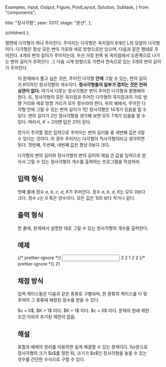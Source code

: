   Examples,
  Input,
  Output,
  Figure,
  PostLayout,
  Solution,
  Subtask,
} from "components";

  title: "정사각형",
  year: 2017,
  stage: "본선",
};

  <PostLayout meta={meta}>{children}</PostLayout>
);

평면에 다각형이 하나 주어진다. 주어지는 다각형은 꼭지점이 $6$개인 L자 모양의 다각형이다. 다각형은 항상 모든 변이 가로와 세로 방향으로만 있으며, 다음과 같은 형태로 주어진다. $4$개의 변의 길이가 주어지는데, 우선 가장 왼쪽 위 꼭지점에서 오른쪽으로 나가는 변의 길이가 주어진다. 그 다음 시계 방향으로 가면서 연속으로 있는 $3$개의 변의 길이가 주어진다.

<Figure src="/2017/1508726001567_pic1.png" alt="" />

이 문제에서 풀고 싶은 것은, 주어진 다각형 **안에** 그릴 수 있는, 변의 길이가 $K$이하인 정사각형의 개수이다. **정사각형들의 일부가 겹치는 것은 전혀 상관이 없다.** 여기서 다루는 정사각형은 변이 주어진 다각형과 평행해야 한다. 또, 정사각형의 모든 꼭지점과 주어진 다각형의 꼭지점과의 가로 방향 거리와 세로 방향 거리가 모두 정수라야 한다. 위의 예에서, 주어진 다각형 안에 그릴 수 있는 변의 길이가 $1$인 정사각형은 $14$개가 있음을 알 수 있다. 변의 길이가 $2$인 정사각형을 생각해 보면 모두 $7$개가 있음을 알 수 있다. 따라서, $K=2$라면 답은 $21$이 된다.

한가지 주의할 점은 입력으로 주어지는 변의 길이들 중 세번째 값은 $0$일 수 있다는 것이다. 이 경우 주어지는 다각형이 직사각형이라고 생각하면 된다. 첫번째, 두번째, 네번째 값은 항상 $0$보다 크다.

다각형의 변의 길이와 정사각형의 변의 길이의 제일 큰 값을 입력으로 받아서 그릴 수 있는 정사각형의 개수를 출력하는 프로그램을 작성하라.

## 입력 형식

첫째 줄에 정수 $a$, $b$, $c$, $d$, $K$가 주어진다. 정수 $a$, $b$, $d$, $K$는 모두 $0$보다 크다. 정수 $c$는 $0$ 혹은 양수이다. 모든 값은 $100$ 보다 작거나 같다.

## 출력 형식

한 줄에, 문제에서 설명한 대로 그릴 수 있는 정사각형의 개수를 출력한다.

## 예제

<Examples>
  {/* prettier-ignore */}
  <Input>
3 2 1 2 2
  </Input>
  {/* prettier-ignore */}
  <Output>
21
  </Output>
</Examples>

## 채점 방식

입력 케이스들은 다음과 같은 종류로 구별되며, 한 종류의 케이스를 다 맞추어야 그 종류에 배정된 점수를 받을 수 있다.

<Subtask index={1} score={10}>
  $c = 0$, $K = 1$ 이다.
</Subtask>
<Subtask index={2} score={10}>
  $K = 1$ 이다.
</Subtask>
<Subtask index={3} score={10}>
  $c = 0$ 이다.
</Subtask>
<Subtask index={4} score={40}>
  문제의 원래 제한조건 이외의 추가된 제한이 없음.
</Subtask>

## 해설

<Solution>
  포함과 배제의 원리를 이용하면 쉽게 해결할 수 있는 문제이다. for문으로
  정사각형의 크기 $s$를 정한 뒤, 크기가 $s$인 정사각형을 놓을 수 있는 갯수를
  간단한 수식으로 구할 수 있다.
</Solution>
